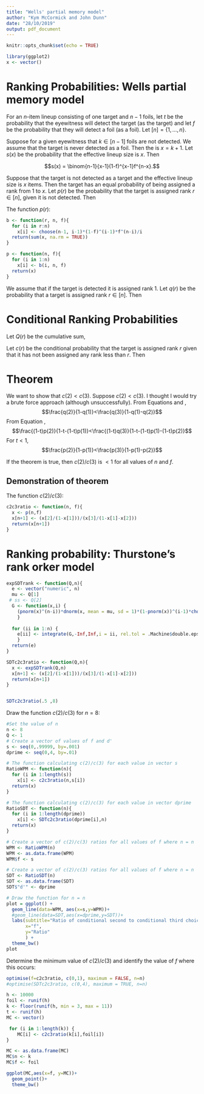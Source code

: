 ```yaml
---
title: "Wells' partial memory model"
author: "Kym McCormick and John Dunn"
date: "28/10/2019"
output: pdf_document
---
```


```r
knitr::opts_chunk$set(echo = TRUE)
```

```r
library(ggplot2)
x <- vector()
```

# Ranking Probabilities: Wells partial memory model

For an $n$-item lineup consisting of one target and $n-1$ foils, let $t$ be the probability that the eyewitness will detect the target (as the target) and let $f$ be the probability that they will detect a foil (as a foil). Let $[n]=\{1,\ldots,n\}$.

Suppose for a given eyewitness that $k \in [n-1]$ foils are not detected. We assume that the target is never detected as a foil. Then the \textit{effective lineup size} is $x=k+1$. Let $s(x)$ be the probability that the effective lineup size is $x$. Then

$$s(x) = \binom{n-1}{x-1}(1-f)^{x-1}f^{n-x}.$$



Suppose that the target is not detected as a target and the  effective lineup size is $x$ items. Then the target has an equal probability of being assigned a rank from 1 to $x$. Let $p(r)$ be the probability that the target is assigned rank $r \in [n]$, given it is not detected. Then 

\begin {equation} \label {eq:eq1}
p(r)=\sum^{n}_{x=r}\frac{s(x)}{x}.
\end {equation}

The function $p(r)$:
```r
b <- function(r, n, f){
  for (i in r:n)
    x[i] <- choose(n-1, i-1)*(1-f)^(i-1)*f^(n-i)/i
  return(sum(x, na.rm = TRUE))
}

p <- function(n, f){
  for (i in 1:n)
    x[i] <- b(i, n, f)
  return(x)
}

```



We assume that if the target is detected it is assigned rank 1. Let $q(r)$ be the probability that a target is assigned rank $r \in [n]$. Then

\begin {equation}\label {eq:eq2}
q(r):\left\{
   \begin {aligned}
   t+(1-t)p(r)&,\; r=1  \\
   (1-t)p(r)&, \; r>1\\
   \end {aligned}
   \right.
\end {equation}



# Conditional Ranking Probabilities

Let $Q(r)$ be the cumulative sum,
\begin {equation} \label {eq:eq3}
Q(r) = \sum^{r}_{i=1}q(i).
\end {equation}

Let $c(r)$ be the conditional probability that the target is assigned rank $r$ given that it has not been assigned any rank less than $r$. Then

\begin {equation}\label {eq:eq4}
c(r):\left\{
   \begin {aligned}
   q(r)&,\; r=1  \\
   \frac{q(r)}{(1-Q(r-1))}&, \; r>1\\
   \end {aligned}
   \right.
\end {equation}

# Theorem

We want to show that $c(2)<c(3)$. Suppose $c(2)<c(3)$. I thought I would try a brute force approach (although unsuccessfully). From Equations \eqref{eq:eq3} and \eqref{eq:eq4},
$$\frac{q(2)}{1-q(1)}<\frac{q(3)}{1-q(1)-q(2)}$$
\noindent From Equation \eqref{eq:eq4},
$$\frac{(1-t)p(2)}{1-t-(1-t)p(1)}<\frac{(1-t)q(3)}{1-t-(1-t)p(1)-(1-t)p(2)}$$
\noindent For $t<1$,
$$\frac{p(2)}{1-p(1)}<\frac{p(3)}{1-p(1)-p(2)}$$

If the theorem is true, then $c(2)/c(3)$ is $<1$ for all values of $n$ and $f$.

## Demonstration of theorem

The function $c(2)/c(3)$:
```r

c2c3ratio <- function(n, f){
  x <- p(n,f)
  x[n+1] <- (x[2]/(1-x[1]))/(x[3]/(1-x[1]-x[2]))
  return(x[n+1])
}

```

# Ranking probability: Thurstone's rank orker model


```r
expSDTrank <- function(Q,n){
  e <- vector("numeric", n)
  mu <- Q[1]
 # ss <- Q[2]
  G <- function(x,i) {
    (pnorm(x)^(n-i))*dnorm(x, mean = mu, sd = 1)*(1-pnorm(x))^(i-1)*choose(n-1, i-1)
    }
    
  for (ii in 1:n) {
    e[ii] <- integrate(G,-Inf,Inf,i = ii, rel.tol = .Machine$double.eps^0.5)$value
    }
  return(e)
}

SDTc2c3ratio <- function(Q,n){
  x <- expSDTrank(Q,n)
  x[n+1] <- (x[2]/(1-x[1]))/(x[3]/(1-x[1]-x[2]))
  return(x[n+1])
}


SDTc2c3ratio(.5 ,8)
```

Draw the function $c(2)/c(3)$ for $n=8$:

```r
#Set the value of n
n <- 8
Q <- 1
# Create a vector of values of f and d'
s <- seq(0,.99999, by=.001) 
dprime <- seq(0,4, by=.01)

# The function calculating c(2)/c(3) for each value in vector s
RatioWPM <- function(n){
  for (i in 1:length(s)) 
    x[i] <- c2c3ratio(n,s[i])
  return(x)
}

# The function calculating c(2)/c(3) for each value in vector dprime
RatioSDT <- function(n){
  for (i in 1:length(dprime)) 
    x[i] <- SDTc2c3ratio(dprime[i],n)
  return(x)
}

# Create a vector of c(2)/c(3) ratios for all values of f where n = n
WPM <- RatioWPM(n)
WPM <- as.data.frame(WPM)
WPM$f <- s

# Create a vector of c(2)/c(3) ratios for all values of f where n = n
SDT <- RatioSDT(n)
SDT <- as.data.frame(SDT)
SDT$"d'" <- dprime

# Draw the function for n = n
plot = ggplot() + 
  geom_line(data=WPM, aes(x=s,y=WPM))+
  #geom_line(data=SDT,aes(x=dprime,y=SDT))+
  labs(subtitle="Ratio of conditional second to conditional third choices for all values of f", 
       x="f", 
       y="Ratio"
       ) +
  theme_bw()
plot
```


Determine the minimum value of $c(2)/c(3)$ and identify the value of $f$ where this occurs:

```r
optimise(f=c2c3ratio, c(0,1), maximum = FALSE, n=n)
#optimise(SDTc2c3ratio, c(0,4), maximum = TRUE, n=n)
```

```r
h <- 10000
foil <- runif(h)
k <- floor(runif(h, min = 3, max = 11))
t <- runif(h)
MC <- vector()

 for (i in 1:length(k)) {
    MC[i] <- c2c3ratio(k[i],foil[i])
}

MC <- as.data.frame(MC)
MC$n <- k
MC$f <- foil

ggplot(MC,aes(x=f, y=MC))+
  geom_point()+
  theme_bw()
```

